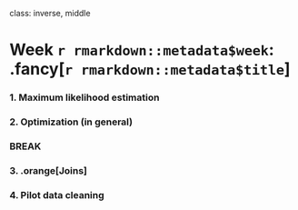 
class: inverse, middle

# Week `r rmarkdown::metadata$week`: .fancy[`r rmarkdown::metadata$title`]

### 1. Maximum likelihood estimation
### 2. Optimization (in general)

### BREAK

### 3. .orange[Joins]
### 4. Pilot data cleaning
